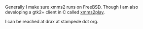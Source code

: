 {{Navbar}}

Generally I make sure xmms2 runs on FreeBSD. Though I am also developing a gtk2+ client in C called [[XMMS2_Clients#xmms2play|xmms2play]].

I can be reached at drax at stampede dot org.